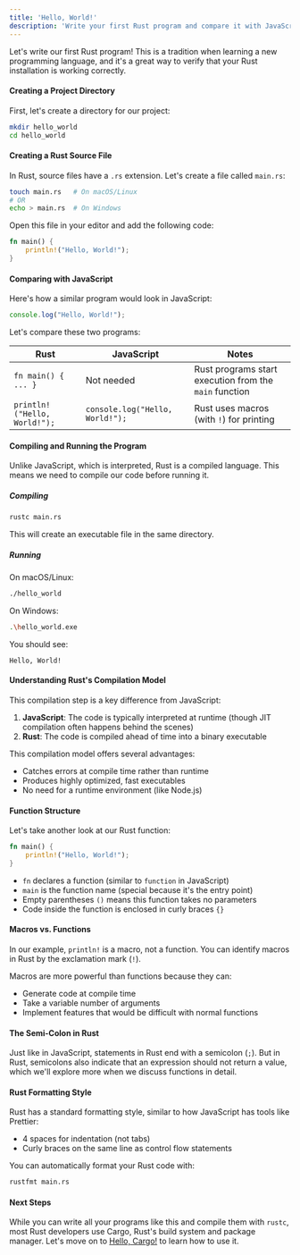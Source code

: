 ```yaml
---
title: 'Hello, World!'
description: 'Write your first Rust program and compare it with JavaScript'
---
```


Let's write our first Rust program! This is a tradition when learning a new programming language, and it's a great way to verify that your Rust installation is working correctly.

#### Creating a Project Directory

First, let's create a directory for our project:

```bash
mkdir hello_world
cd hello_world
```

#### Creating a Rust Source File

In Rust, source files have a `.rs` extension. Let's create a file called `main.rs`:

```bash
touch main.rs   # On macOS/Linux
# OR
echo > main.rs  # On Windows
```

Open this file in your editor and add the following code:

```rust
fn main() {
    println!("Hello, World!");
}
```

#### Comparing with JavaScript

Here's how a similar program would look in JavaScript:

```javascript
console.log("Hello, World!");
```

Let's compare these two programs:

| Rust | JavaScript | Notes |
|------|------------|-------|
| `fn main() { ... }` | Not needed | Rust programs start execution from the `main` function |
| `println!("Hello, World!");` | `console.log("Hello, World!");` | Rust uses macros (with `!`) for printing |

#### Compiling and Running the Program

Unlike JavaScript, which is interpreted, Rust is a compiled language. This means we need to compile our code before running it.

##### Compiling

```bash
rustc main.rs
```

This will create an executable file in the same directory.

##### Running

On macOS/Linux:
```bash
./hello_world
```

On Windows:
```bash
.\hello_world.exe
```

You should see:
```
Hello, World!
```

#### Understanding Rust's Compilation Model

This compilation step is a key difference from JavaScript:

1. **JavaScript**: The code is typically interpreted at runtime (though JIT compilation often happens behind the scenes)
2. **Rust**: The code is compiled ahead of time into a binary executable

This compilation model offers several advantages:
- Catches errors at compile time rather than runtime
- Produces highly optimized, fast executables
- No need for a runtime environment (like Node.js)

#### Function Structure

Let's take another look at our Rust function:

```rust
fn main() {
    println!("Hello, World!");
}
```

- `fn` declares a function (similar to `function` in JavaScript)
- `main` is the function name (special because it's the entry point)
- Empty parentheses `()` means this function takes no parameters
- Code inside the function is enclosed in curly braces `{}`

#### Macros vs. Functions

In our example, `println!` is a macro, not a function. You can identify macros in Rust by the exclamation mark (`!`).

Macros are more powerful than functions because they can:
- Generate code at compile time
- Take a variable number of arguments
- Implement features that would be difficult with normal functions

#### The Semi-Colon in Rust

Just like in JavaScript, statements in Rust end with a semicolon (`;`). But in Rust, semicolons also indicate that an expression should not return a value, which we'll explore more when we discuss functions in detail.

#### Rust Formatting Style

Rust has a standard formatting style, similar to how JavaScript has tools like Prettier:

- 4 spaces for indentation (not tabs)
- Curly braces on the same line as control flow statements

You can automatically format your Rust code with:

```bash
rustfmt main.rs
```

#### Next Steps

While you can write all your programs like this and compile them with `rustc`, most Rust developers use Cargo, Rust's build system and package manager. Let's move on to [Hello, Cargo!](/en/introduction/hello-cargo/) to learn how to use it. 